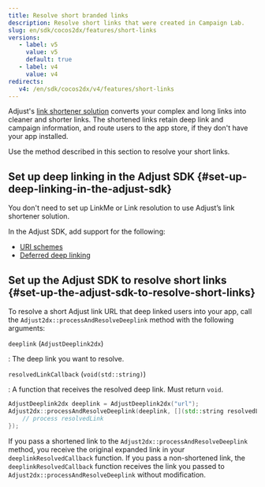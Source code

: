 ```yaml
---
title: Resolve short branded links
description: Resolve short links that were created in Campaign Lab.
slug: en/sdk/cocos2dx/features/short-links
versions:
   - label: v5
     value: v5
     default: true
   - label: v4
     value: v4
redirects:
   v4: /en/sdk/cocos2dx/v4/features/short-links
---
```


Adjust's [link shortener solution](https://help.adjust.com/en/article/short-branded-links) converts your complex and long links into cleaner and shorter links. The shortened links retain deep link and campaign information, and route users to the app store, if they don't have your app installed.

Use the method described in this section to resolve your short links.

## Set up deep linking in the Adjust SDK {#set-up-deep-linking-in-the-adjust-sdk}

<Callout type="note">

You don't need to set up LinkMe or Link resolution to use Adjust’s link shortener solution.

</Callout>

In the Adjust SDK, add support for the following:

- [URI schemes](/en/sdk/cocos2dx/features/deep-links)
- [Deferred deep linking](/en/sdk/cocos2dx/features/deep-links#deferred-deep-linking)

## Set up the Adjust SDK to resolve short links {#set-up-the-adjust-sdk-to-resolve-short-links}

To resolve a short Adjust link URL that deep linked users into your app, call the `Adjust2dx::processAndResolveDeeplink` method with the following arguments:

<DefList>

`deeplink` (`AdjustDeeplink2dx`)

: The deep link you want to resolve.

`resolvedLinkCallback` (`void(std::string)`)

: A function that receives the resolved deep link. Must return `void`.

</DefList>

```cpp
AdjustDeeplink2dx deeplink = AdjustDeeplink2dx("url");
Adjust2dx::processAndResolveDeeplink(deeplink, [](std::string resolvedLink) {
    // process resolvedLink
});
```

If you pass a shortened link to the `Adjust2dx::processAndResolveDeeplink` method, you receive the original expanded link in your `deeplinkResolvedCallback` function. If you pass a non-shortened link, the `deeplinkResolvedCallback` function receives the link you passed to `Adjust2dx::processAndResolveDeeplink` without modification.
